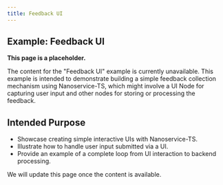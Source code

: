 ```yaml
---
title: Feedback UI
---
```


## Example: Feedback UI

**This page is a placeholder.**

The content for the "Feedback UI" example is currently unavailable. This example is intended to demonstrate building a simple feedback collection mechanism using Nanoservice-TS, which might involve a UI Node for capturing user input and other nodes for storing or processing the feedback.

## Intended Purpose

*   Showcase creating simple interactive UIs with Nanoservice-TS.
*   Illustrate how to handle user input submitted via a UI.
*   Provide an example of a complete loop from UI interaction to backend processing.

We will update this page once the content is available.
